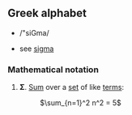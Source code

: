 ==Greek alphabet==
*/"siGma/

*see [[sigma]]

=== Mathematical notation ===

# '''Σ'''. [[Sum]] over a [[set]] of like [[terms]]:
#: <math>\sum_{n=1}^2 n^2 = 5</math>